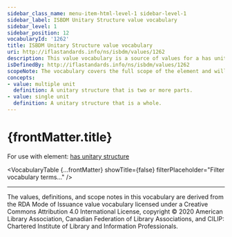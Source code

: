 ```yaml
---
sidebar_class_name: menu-item-html-level-1 sidebar-level-1
sidebar_label: ISBDM Unitary Structure value vocabulary
sidebar_level: 1
sidebar_position: 12
vocabularyId: '1262'
title: ISBDM Unitary Structure value vocabulary
uri: http://iflastandards.info/ns/isbdm/values/1262
description: This value vocabulary is a source of values for a has unitary structure element.
isDefinedBy: http://iflastandards.info/ns/isbdm/values/1262
scopeNote: The vocabulary covers the full scope of the element and will not be extended with additional values.
concepts:
- value: multiple unit
  definition: A unitary structure that is two or more parts.
- value: single unit
  definition: A unitary structure that is a whole.
---
```


# {frontMatter.title}

For use with element: [has unitary structure](/docs/attributes/1262)

<VocabularyTable 
  {...frontMatter} 
  showTitle={false}
  filterPlaceholder="Filter vocabulary terms..."
/>

---

<div className="guid">
<p>The values, definitions, and scope notes in this vocabulary are derived from the <OutLink href="https://www.rdaregistry.info/termList/ModeIssue/">RDA Mode of Issuance</OutLink> value vocabulary licensed under a Creative Commons Attribution 4.0 International License, copyright © 2020 American Library Association, Canadian Federation of Library Associations, and CILIP: Chartered Institute of Library and Information Professionals.</p>
</div>

